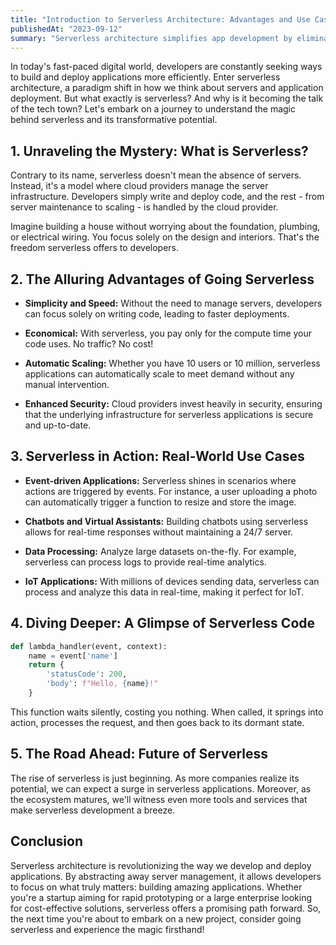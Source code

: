 ```yaml
---
title: "Introduction to Serverless Architecture: Advantages and Use Cases"
publishedAt: "2023-09-12"
summary: "Serverless architecture simplifies app development by eliminating server management, offering cost-effective scaling, and enabling diverse applications like photo resizing, chatbots, and notifications."
---
```


In today's fast-paced digital world, developers are constantly seeking ways to build and deploy applications more efficiently. Enter serverless architecture, a paradigm shift in how we think about servers and application deployment. But what exactly is serverless? And why is it becoming the talk of the tech town? Let's embark on a journey to understand the magic behind serverless and its transformative potential.

## 1. Unraveling the Mystery: What is Serverless?

Contrary to its name, serverless doesn't mean the absence of servers. Instead, it's a model where cloud providers manage the server infrastructure. Developers simply write and deploy code, and the rest - from server maintenance to scaling - is handled by the cloud provider.

Imagine building a house without worrying about the foundation, plumbing, or electrical wiring. You focus solely on the design and interiors. That's the freedom serverless offers to developers.

## 2. The Alluring Advantages of Going Serverless

- **Simplicity and Speed:** Without the need to manage servers, developers can focus solely on writing code, leading to faster deployments.
  
- **Economical:** With serverless, you pay only for the compute time your code uses. No traffic? No cost!
  
- **Automatic Scaling:** Whether you have 10 users or 10 million, serverless applications can automatically scale to meet demand without any manual intervention.
  
- **Enhanced Security:** Cloud providers invest heavily in security, ensuring that the underlying infrastructure for serverless applications is secure and up-to-date.

## 3. Serverless in Action: Real-World Use Cases

- **Event-driven Applications:** Serverless shines in scenarios where actions are triggered by events. For instance, a user uploading a photo can automatically trigger a function to resize and store the image.
  
- **Chatbots and Virtual Assistants:** Building chatbots using serverless allows for real-time responses without maintaining a 24/7 server.
  
- **Data Processing:** Analyze large datasets on-the-fly. For example, serverless can process logs to provide real-time analytics.
  
- **IoT Applications:** With millions of devices sending data, serverless can process and analyze this data in real-time, making it perfect for IoT.

## 4. Diving Deeper: A Glimpse of Serverless Code

```python
def lambda_handler(event, context):
    name = event['name']
    return {
        'statusCode': 200,
        'body': f"Hello, {name}!"
    }
```

This function waits silently, costing you nothing. When called, it springs into action, processes the request, and then goes back to its dormant state.

## 5. The Road Ahead: Future of Serverless

The rise of serverless is just beginning. As more companies realize its potential, we can expect a surge in serverless applications. Moreover, as the ecosystem matures, we'll witness even more tools and services that make serverless development a breeze.

## Conclusion

Serverless architecture is revolutionizing the way we develop and deploy applications. By abstracting away server management, it allows developers to focus on what truly matters: building amazing applications. Whether you're a startup aiming for rapid prototyping or a large enterprise looking for cost-effective solutions, serverless offers a promising path forward. So, the next time you're about to embark on a new project, consider going serverless and experience the magic firsthand!
